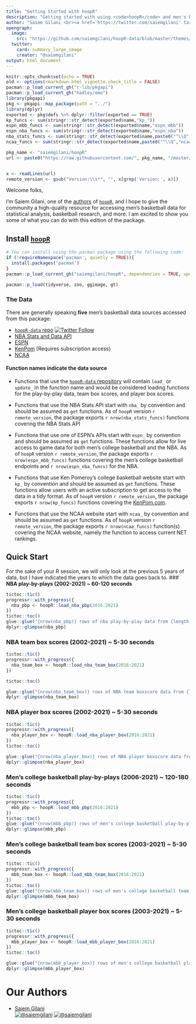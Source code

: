 ```yaml
---
title: "Getting Started with hoopR"
description: "Getting started with using <code>hoopR</code> and men's basketball data."
author: "Saiem Gilani <br><a href='https://twitter.com/saiemgilani' target='blank'><img src='https://img.shields.io/twitter/follow/saiemgilani?color=blue&amp;label=%40saiemgilani&amp;logo=twitter&amp;style=for-the-badge' alt='@saiemgilani'/></a> <a href='https://github.com/saiemgilani' target='blank'><img src='https://img.shields.io/github/followers/saiemgilani?color=eee&amp;logo=Github&amp;style=for-the-badge' alt='@saiemgilani'/></a>"
opengraph:
  image: 
    src: "https://github.com/saiemgilani/hoopR-data/blob/master/themes/hoopR_gh.png?raw=true"
  twitter:
    card: summary_large_image
    creator: "@saiemgilani"
output: html_document
---
```


```r
knitr::opts_chunk$set(echo = TRUE)
old <- options(rmarkdown.html_vignette.check_title = FALSE)
pacman::p_load_current_gh("r-lib/pkgapi")
pacman::p_load_current_gh("hadley/emo")
library(pkgapi)
pkg <- pkgapi::map_package(path = "../")
library(dplyr)
exported <- pkg$defs %>% dplyr::filter(exported == TRUE)
kp_funcs <- sum(stringr::str_detect(exported$name,"kp_"))
espn_mbb_funcs <- sum(stringr::str_detect(exported$name,"espn_mbb"))
espn_nba_funcs <- sum(stringr::str_detect(exported$name,"espn_nba"))
nba_stats_funcs <- sum(stringr::str_detect(exported$name,paste0("^\\Q","nba_","\\E")))
ncaa_funcs <- sum(stringr::str_detect(exported$name,paste0("^\\Q","ncaa_","\\E")))

pkg_name <- "saiemgilani/hoopR"
url <- paste0("https://raw.githubusercontent.com/", pkg_name, "/master/DESCRIPTION")


x <- readLines(url)
remote_version <- gsub("Version:\\s*", "", x[grep('Version:', x)])
```

Welcome folks,

I'm Saiem Gilani, one of the [authors](https://saiemgilani.github.io/hoopR/authors.html "Authors and contributors to hoopR") of [`hoopR`](https://saiemgilani.github.io/hoopR/), and I hope to give the community a high-quality resource for accessing men's basketball data for statistical analysis, basketball research, and more. I am excited to show you some of what you can do with this edition of the package.

## **Install** [**`hoopR`**](https://saiemgilani.github.io/hoopR/)
```r
# You can install using the pacman package using the following code:
if (!requireNamespace('pacman', quietly = TRUE)){
  install.packages('pacman')
}
pacman::p_load_current_gh("saiemgilani/hoopR", dependencies = TRUE, update = TRUE)

pacman::p_load(tidyverse, zoo, ggimage, gt)
```

### **The Data**

There are generally speaking **five** men's basketball data sources accessed from this package:

-   [`hoopR-data` repo](https://github.com/saiemgilani/hoopR-data) [![Twitter Follow](https://img.shields.io/twitter/follow/sportsdataverse?color=blue&label=%40sportsdataverse&logo=twitter&style=for-the-badge)](https://twitter.com/sportsdataverse)
-   [NBA Stats and Data API](https://stats.nba.com)
-   [ESPN](https://espn.com)
-   [KenPom](https://kenpom.com) (Requires subscription access)
-   [NCAA](https://ncaa.com)

#### **Function names indicate the data source**

-   Functions that use the [`hoopR-data` repository](https://github.com/saiemgilani/hoopR-data) will contain `load_` or `update_` in the function name and would be considered loading functions for the play-by-play data, team box scores, and player box scores.

-   Functions that use the NBA Stats API start with `nba_` by convention and should be assumed as `get` functions. As of `hoopR` version `r remote_version`, the package exports `r nrow(nba_stats_funcs)` functions covering the NBA Stats API

-   Functions that use one of ESPN's APIs start with `espn_` by convention and should be assumed as `get` functions. These functions allow for live access to game data for both men's college basketball and the NBA. As of `hoopR` version `r remote_version`, the package exports `r nrow(espn_mbb_funcs)` functions covering the men's college basketball endpoints and `r nrow(espn_nba_funcs)` for the NBA.

-   Functions that use Ken Pomeroy's college basketball website start with `kp_` by convention and should be assumed as `get` functions. These functions allow users with an active subscription to get access to the data in a tidy format. As of `hoopR` version `r remote_version`, the package exports `r nrow(kp_funcs)` functions covering the [KenPom.com](https://kenpom.com).

-   Functions that use the NCAA website start with `ncaa_` by convention and should be assumed as `get` functions. As of `hoopR` version `r remote_version`, the package exports `r nrow(ncaa_funcs)` function(s) covering the NCAA website, namely the function to access current NET rankings.

## **Quick Start**

For the sake of your R session, we will only look at the previous 5 years of data, but I have indicated the years to which the data goes back to. 
### **NBA play-by-plays (2002-2021) ~ 60-120 seconds**
```r
tictoc::tic()
progressr::with_progress({
  nba_pbp <- hoopR::load_nba_pbp(2016:2021)
})
tictoc::toc()
glue::glue("{nrow(nba_pbp)} rows of nba play-by-play data from {length(unique(nba_pbp$game_id))} games.")
dplyr::glimpse(nba_pbp)
```

### **NBA team box scores (2002-2021) ~ 5-30 seconds**
```r
tictoc::tic()
progressr::with_progress({
  nba_team_box <- hoopR::load_nba_team_box(2016:2021)
})

tictoc::toc()

glue::glue("{nrow(nba_team_box)} rows of NBA team boxscore data from {length(unique(nba_team_box$game_id))} games.")
dplyr::glimpse(nba_team_box)
```

### **NBA player box scores (2002-2021) ~ 5-30 seconds**
```r
tictoc::tic()
progressr::with_progress({
  nba_player_box <- hoopR::load_nba_player_box(2016:2021)
})
tictoc::toc()

glue::glue("{nrow(nba_player_box)} rows of NBA player boxscore data from {length(unique(nba_player_box$game_id))} games.")
dplyr::glimpse(nba_player_box)
```


### **Men's college basketball play-by-plays (2006-2021) ~ 120-180 seconds**

```r
tictoc::tic()
progressr::with_progress({
  mbb_pbp <- hoopR::load_mbb_pbp(2016:2021)
})
tictoc::toc()
glue::glue("{nrow(mbb_pbp)} rows of men's college basketball play-by-play data from {length(unique(mbb_pbp$game_id))} games.")
dplyr::glimpse(mbb_pbp)
```

### **Men's college basketball team box scores (2003-2021) ~ 5-30 seconds**

```r
tictoc::tic()
progressr::with_progress({
  mbb_team_box <- hoopR::load_mbb_team_box(2016:2021)
})
tictoc::toc()
glue::glue("{nrow(mbb_team_box)} rows of men's college basketball team boxscore data from {length(unique(mbb_team_box$game_id))} games.")
dplyr::glimpse(mbb_team_box)
```

### **Men's college basketball player box scores (2003-2021) ~ 5-30 seconds**

```r
tictoc::tic()
progressr::with_progress({
  mbb_player_box <- hoopR::load_mbb_player_box(2016:2021)
})
tictoc::toc()

glue::glue("{nrow(mbb_player_box)} rows of men's college basketball player boxscore data from {length(unique(mbb_player_box$game_id))} games.")
dplyr::glimpse(mbb_player_box)
```


# **Our Authors**

-   [Saiem Gilani](https://twitter.com/saiemgilani)       
<a href="https://twitter.com/saiemgilani" target="blank"><img src="https://img.shields.io/twitter/follow/saiemgilani?color=blue&label=%40saiemgilani&logo=twitter&style=for-the-badge" alt="@saiemgilani" /></a>
<a href="https://github.com/saiemgilani" target="blank"><img src="https://img.shields.io/github/followers/saiemgilani?color=eee&logo=Github&style=for-the-badge" alt="@saiemgilani" /></a>


